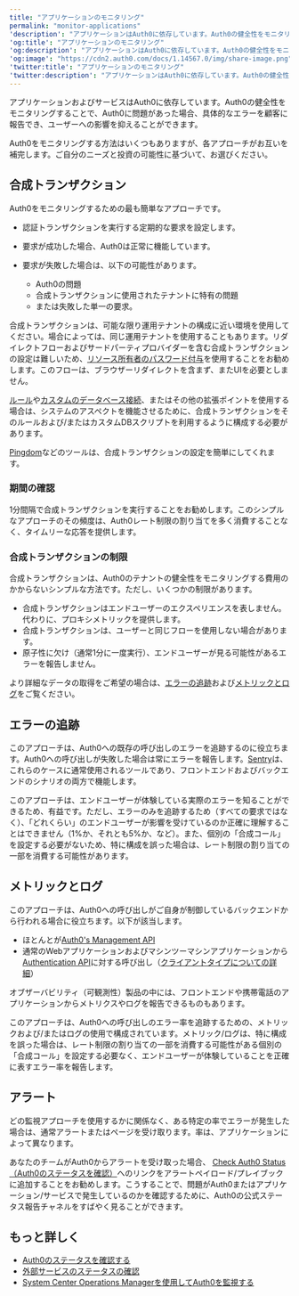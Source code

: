 ---
title: "アプリケーションのモニタリング"
permalink: "monitor-applications"
'description': "アプリケーションはAuth0に依存しています。Auth0の健全性をモニタリングすることで、Auth0に問題があった場合、エラーを報告でき、ユーザーへの影響を抑えることができます。詳細を見る。"
'og:title': "アプリケーションのモニタリング"
'og:description': "アプリケーションはAuth0に依存しています。Auth0の健全性をモニタリングすることで、Auth0に問題があった場合、エラーを報告でき、ユーザーへの影響を抑えることができます。詳細を見る。"
'og:image': "https://cdn2.auth0.com/docs/1.14567.0/img/share-image.png"
'twitter:title': "アプリケーションのモニタリング"
'twitter:description': "アプリケーションはAuth0に依存しています。Auth0の健全性をモニタリングすることで、Auth0に問題があった場合、エラーを報告でき、ユーザーへの影響を抑えることができます。詳細を見る。"
---

アプリケーションおよびサービスはAuth0に依存しています。Auth0の健全性をモニタリングすることで、Auth0に問題があった場合、具体的なエラーを顧客に報告でき、ユーザーへの影響を抑えることができます。

Auth0をモニタリングする方法はいくつもありますが、各アプローチがお互いを補完します。ご自分のニーズと投資の可能性に基づいて、お選びください。

## 合成トランザクション

Auth0をモニタリングするための最も簡単なアプローチです。

* 認証トランザクションを実行する定期的な要求を設定します。
* 要求が成功した場合、Auth0は正常に機能しています。
* 要求が失敗した場合は、以下の可能性があります。

  + Auth0の問題
  + 合成トランザクションに使用されたテナントに特有の問題
  + または失敗した単一の要求。

合成トランザクションは、可能な限り運用テナントの構成に近い環境を使用してください。場合によっては、同じ運用テナントを使用することもあります。リダイレクトフローおよびサードパーティプロバイダーを含む合成トランザクションの設定は難しいため、[リソース所有者のパスワード付与](/docs/ja-jp/get-started/authentication-and-authorization-flow/resource-owner-password-flow/call-your-api-using-resource-owner-password-flow)を使用することをお勧めします。このフローは、ブラウザーリダイレクトを含まず、またUIを必要としません。

[ルール](/docs/ja-jp/customize/rules)や[カスタムのデータベース接続](/docs/ja-jp/connections/database/custom-db)、またはその他の拡張ポイントを使用する場合は、システムのアスペクトを機能させるために、合成トランザクションをそのルールおよび/またはカスタムDBスクリプトを利用するように構成する必要があります。

[Pingdom](http://pingdom.com/)などのツールは、合成トランザクションの設定を簡単にしてくれます。

### 期間の確認

1分間隔で合成トランザクションを実行することをお勧めします。このシンプルなアプローチのその頻度は、Auth0レート制限の割り当てを多く消費することなく、タイムリーな応答を提供します。

### 合成トランザクションの制限

合成トランザクションは、Auth0のテナントの健全性をモニタリングする費用のかからないシンプルな方法です。ただし、いくつかの制限があります。

* 合成トランザクションはエンドユーザーのエクスペリエンスを表しません。代わりに、プロキシメトリックを提供します。
* 合成トランザクションは、ユーザーと同じフローを使用しない場合があります。
* 原子性に欠け（通常1分に一度実行）、エンドユーザーが見る可能性があるエラーを報告しません。

より詳細なデータの取得をご希望の場合は、[エラーの追跡](#error-tracking)および[メトリックとログ](#metrics-and-logs)をご覧ください。

## エラーの追跡

このアプローチは、Auth0への既存の呼び出しのエラーを追跡するのに役立ちます。Auth0への呼び出しが失敗した場合は常にエラーを報告します。[Sentry](https://sentry.io/)は、これらのケースに通常使用されるツールであり、フロントエンドおよびバックエンドのシナリオの両方で機能します。

このアプローチは、エンドユーザーが体験している実際のエラーを知ることができるため、有益です。ただし、エラーのみを追跡するため（すべての要求ではなく）、「どれくらい」のエンドユーザーが影響を受けているのか正確に理解することはできません（1%か、それとも5%か、など）。また、個別の「合成コール」を設定する必要がないため、特に構成を誤った場合は、レート制限の割り当ての一部を消費する可能性があります。

## メトリックとログ

このアプローチは、Auth0への呼び出しがご自身が制御しているバックエンドから行われる場合に役立ちます。以下が該当します。

* ほとんとが[Auth0's Management API](/docs/ja-jp/api/management/v2)
* 通常のWebアプリケーションおよびマシンツーマシンアプリケーションから[Authentication API](/docs/ja-jp/api/authentication)に対する呼び出し（[クライアントタイプについての詳細](/docs/ja-jp/get-started/applications)）

<Callout icon="file-lines" color="#0EA5E9" iconType="regular">

オブザーバビリティ（可観測性）製品の中には、フロントエンドや携帯電話のアプリケーションからメトリクスやログを報告できるものもあります。

</Callout>

このアプローチは、Auth0への呼び出しのエラー率を追跡するための、メトリックおよび/またはログの使用で構成されています。メトリック/ログは、特に構成を誤った場合は、レート制限の割り当ての一部を消費する可能性がある個別の「合成コール」を設定する必要なく、エンドユーザーが体験していることを正確に表すエラー率を報告します。

## アラート

どの監視アプローチを使用するかに関係なく、ある特定の率でエラーが発生した場合は、通常アラートまたはページを受け取ります。率は、アプリケーションによって異なります。

あなたのチームがAuth0からアラートを受け取った場合、 [Check Auth0 Status（Auth0のステータスを確認）](/docs/ja-jp/deploy-monitor/monitor/check-auth0-status)へのリンクをアラートペイロード/プレイブックに追加することをお勧めします。こうすることで、問題がAuth0またはアプリケーション/サービスで発生しているのかを確認するために、Auth0の公式ステータス報告チャネルをすばやく見ることができます。

## もっと詳しく

* [Auth0のステータスを確認する](/docs/ja-jp/deploy-monitor/monitor/check-auth0-status)
* [外部サービスのステータスの確認](/docs/ja-jp/deploy-monitor/monitor/check-external-services-status)
* [System Center Operations Managerを使用してAuth0を監視する](/docs/ja-jp/deploy-monitor/monitor/monitor-using-scom)
